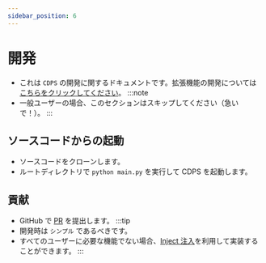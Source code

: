 ```yaml
---
sidebar_position: 6
---
```


# 開発

- これは `CDPS` の開発に関するドキュメントです。拡張機能の開発については[こちらをクリックしてください](../plugin)。
  :::note
- 一般ユーザーの場合、このセクションはスキップしてください（急いで！）。
  :::

## ソースコードからの起動

- ソースコードをクローンします。
- ルートディレクトリで `python main.py` を実行して CDPS を起動します。

## 貢献

- GitHub で [PR](https://github.com/ExpTechTW/CDPS/pulls) を提出します。
  :::tip
- 開発時は `シンプル` であるべきです。
- すべてのユーザーに必要な機能でない場合、[Inject 注入](/docs/cdps/miscellaneous/inject)を利用して実装することができます。
  :::
